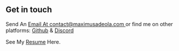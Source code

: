 ## Get in touch
Send An [Email At contact@maximusadeola.com ](mailto:contact@maximusadeola.com) or find me on other platforms: [Github](https://github.com/MaxDevYt) & [Discord](https://discord.gg/YHe3cXKtZx)

See My [Resume](https://resume.io/r/tty6Fm47P) Here.